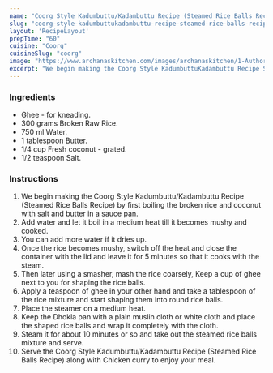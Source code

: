 ---
name: "Coorg Style Kadumbuttu/Kadambuttu Recipe (Steamed Rice Balls Recipe)"
slug: "coorg-style-kadumbuttukadambuttu-recipe-steamed-rice-balls-recipe"
layout: 'RecipeLayout'
prepTime: "60"
cuisine: "Coorg"
cuisineSlug: "coorg"
image: "https://www.archanaskitchen.com/images/archanaskitchen/1-Author/sibyl_sunitha/Coorg_Style_KadumbuttuKadambuttu_Recipe_Steamed_Rice_Balls_Recipe.jpg"
excerpt: "We begin making the Coorg Style KadumbuttuKadambuttu Recipe Steamed Rice Balls Recipe by first boiling the broken rice and coconut with salt and butter in a sauce pan"
---

### Ingredients

- Ghee - for kneading.
- 300 grams Broken Raw Rice.
- 750 ml Water.
- 1 tablespoon Butter.
- 1/4 cup Fresh coconut - grated.
- 1/2 teaspoon Salt.

### Instructions

1. We begin making the Coorg Style Kadumbuttu/Kadambuttu Recipe (Steamed Rice Balls Recipe) by first boiling the broken rice and coconut with salt and butter in a sauce pan.
1. Add water and let it boil in a medium heat till it becomes mushy and cooked.
1. You can add more water if it dries up.
1. Once the rice becomes mushy, switch off the heat and close the container with the lid and leave it for 5 minutes so that it cooks with the steam.
1. Then later using a smasher, mash the rice coarsely, Keep a cup of ghee next to you for shaping the rice balls.
1. Apply a teaspoon of ghee in your other hand and take a tablespoon of the rice mixture and start shaping them into round rice balls.
1. Place the steamer on a medium heat.
1. Keep the Dhokla pan with a plain muslin cloth or white cloth and place the shaped rice balls and wrap it completely with the cloth.
1. Steam it for about 10 minutes or so and take out the steamed rice balls mixture and serve.
1. Serve the Coorg Style Kadumbuttu/Kadambuttu Recipe (Steamed Rice Balls Recipe) along with Chicken curry to enjoy your meal.
